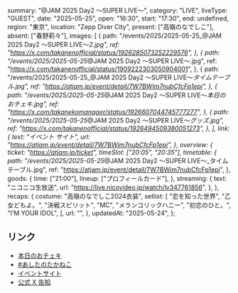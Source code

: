   summary: "@JAM 2025 Day2 〜SUPER LIVE〜",
  category: "LIVE",
  liveType: "GUEST",
  date: "2025-05-25",
  open: "16:30",
  start: "17:30",
  end: undefined,
  region: "東京",
  location: "Zepp Diver City",
  present: ["高嶺のなでしこ"],
  absent: ["春野莉々"],
  images: [
    {
      path: "/events/2025/2025-05-25_@JAM 2025 Day2 〜SUPER LIVE〜_2.jpg",
      ref: "https://x.com/takanenofficial/status/1926285073252229576",
    },
    {
      path: "/events/2025/2025-05-25_@JAM 2025 Day2 〜SUPER LIVE〜.jpg",
      ref: "https://x.com/takanenofficial/status/1909222303050904001",
    },
    {
      path: "/events/2025/2025-05-25_@JAM 2025 Day2 〜SUPER LIVE〜_タイムテーブル.jpg",
      ref: "https://atjam.jp/event/detail/7W7BWim7nubCfcFp1epi",
    },
    {
      path: "/events/2025/2025-05-25_@JAM 2025 Day2 〜SUPER LIVE〜_本日のおチェキ.jpg",
      ref: "https://x.com/takanekomanager/status/1926607044745777277",
    },
    {
      path: "/events/2025/2025-05-25_@JAM 2025 Day2 〜SUPER LIVE〜_グッズ.jpg",
      ref: "https://x.com/takanenofficial/status/1926494509380051273",
    },
  ],
  link: {
    text: "イベント サイト",
    url: "https://atjam.jp/event/detail/7W7BWim7nubCfcFp1epi",
  },
  overview: {
    ticket: "https://atjam.jp/ticket",
    timeSlot: ["20:05", "20:35"],
    timetable: {
      path: "/events/2025/2025-05-25_@JAM 2025 Day2 〜SUPER LIVE〜_タイムテーブル.jpg",
      ref: "https://atjam.jp/event/detail/7W7BWim7nubCfcFp1epi",
    },
    goods: {
      time: ["21:00"],
      lineup: ["プロフィールカード"],
    },
    streaming: {
      text: "ニコニコ生放送",
      url: "https://live.nicovideo.jp/watch/lv347761856",
    },
  },
  recaps: {
    costume: "高嶺のなでしこ2024衣装",
    setlist: [
      "恋を知った世界",
      "乙女どもよ。",
      "決戦スピリット",
      "MC",
      "メランコリックハニー",
      "初恋のひと。",
      "I’M YOUR IDOL",
    ],
    url: "",
  },
  updatedAt: "2025-05-24",
};

## リンク

- [本日のおチェキ](https://x.com/takanekomanager/status/1926607044745777277)
- [#あしたのたかねこ](https://x.com/takanenofficial/status/1926285073252229576)
- [イベントサイト](https://atjam.jp/event/detail/7W7BWim7nubCfcFp1epi)
- [公式 X 告知](https://x.com/takanenofficial/status/1909222303050904001)
